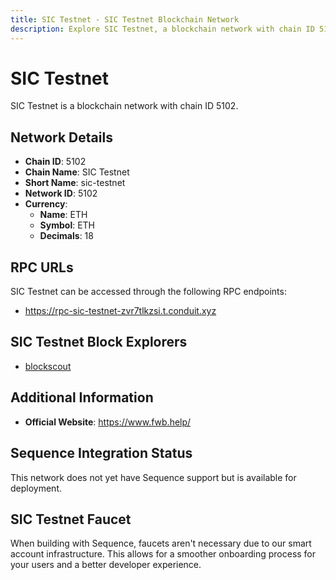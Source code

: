 ```yaml
--- 
title: SIC Testnet - SIC Testnet Blockchain Network
description: Explore SIC Testnet, a blockchain network with chain ID 5102. Learn about its native currency, ETH, and how to interact with the network.
---
```


# SIC Testnet

SIC Testnet is a blockchain network with chain ID 5102.

## Network Details

- **Chain ID**: 5102
- **Chain Name**: SIC Testnet
- **Short Name**: sic-testnet
- **Network ID**: 5102
- **Currency**: 
  - **Name**: ETH
  - **Symbol**: ETH
  - **Decimals**: 18

## RPC URLs

SIC Testnet can be accessed through the following RPC endpoints:

- https://rpc-sic-testnet-zvr7tlkzsi.t.conduit.xyz

## SIC Testnet Block Explorers

- [blockscout](https://explorerl2new-sic-testnet-zvr7tlkzsi.t.conduit.xyz)

## Additional Information

- **Official Website**: https://www.fwb.help/

## Sequence Integration Status

This network does not yet have Sequence support but is available for deployment.

## SIC Testnet Faucet

When building with Sequence, faucets aren't necessary due to our smart account infrastructure. This allows for a smoother onboarding process for your users and a better developer experience.
